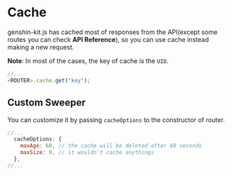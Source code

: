 # Cache

genshin-kit.js has cached most of responses from the API(except some routes you can check **API Reference**), so you can use cache instead making a new request.

**Note**: In most of the cases, the key of cache is the `UID`.

```javascript
//...
<ROUTER>.cache.get("key");
```

## Custom Sweeper

You can customize it by passing `cacheOptions` to the constructor of router.

```javascript
//...
  cacheOptions: {
    maxAge: 60, // the cache will be deleted after 60 seconds
    maxSize: 0, // it wouldn't cache anythings
  },
//...
```
